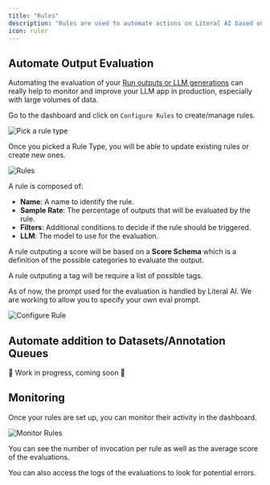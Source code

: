 ```yaml
---
title: "Rules"
description: "Rules are used to automate actions on Literal AI based on specific conditions. Automated actions can range from evaluating an LLM generation to adding items in a dataset."
icon: ruler
---
```


## Automate Output Evaluation

Automating the evaluation of your [Run outputs or LLM generations](/concepts/logs#semantics) can really help to monitor and improve your LLM app in production, especially with large volumes of data.

Go to the dashboard and click on `Configure Rules` to create/manage rules.

<Frame caption="Pick a Rule Type">
  <img src="/images/rule-type.png" alt="Pick a rule type" />
</Frame>

Once you picked a Rule Type, you will be able to update existing rules or create new ones.

<Frame caption="Manage your Rules">
  <img src="/images/rules.png" alt="Rules" />
</Frame>

A rule is composed of:

- **Name**: A name to identify the rule.
- **Sample Rate**: The percentage of outputs that will be evaluated by the rule.
- **Filters**: Additional conditions to decide if the rule should be triggered.
- **LLM**: The model to use for the evaluation.

A rule outputing a score will be based on a **Score Schema** which is a definition of the possible categories to evaluate the output.

A rule outputing a tag will be require a list of possible tags.

<Note>As of now, the prompt used for the evaluation is handled by Literal AI. We are working to allow you to specify your own eval prompt.</Note>

<Frame caption="Configure a Rule">
  <img src="/images/create-rule.png" alt="Configure Rule" />
</Frame>


## Automate addition to Datasets/Annotation Queues

🚧 Work in progress, coming soon 🚧

## Monitoring

Once your rules are set up, you can monitor their activity in the dashboard.

<Frame caption="Monitor your Rules">
  <img src="/images/monitor-rule.png" alt="Monitor Rules" />
</Frame>

You can see the number of invocation per rule as well as the average score of the evaluations.

You can also access the logs of the evaluations to look for potential errors.